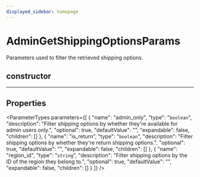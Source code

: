 ```yaml
---
displayed_sidebar: homepage
---
```



# AdminGetShippingOptionsParams

Parameters used to filter the retrieved shipping options.

## constructor

___

## Properties

<ParameterTypes parameters={[
  {
    "name": "admin_only",
    "type": "`boolean`",
    "description": "Filter shipping options by whether they're available for admin users only.",
    "optional": true,
    "defaultValue": "",
    "expandable": false,
    "children": []
  },
  {
    "name": "is_return",
    "type": "`boolean`",
    "description": "Filter shipping options by whether they're return shipping options.",
    "optional": true,
    "defaultValue": "",
    "expandable": false,
    "children": []
  },
  {
    "name": "region_id",
    "type": "`string`",
    "description": "Filter shipping options by the ID of the region they belong to.",
    "optional": true,
    "defaultValue": "",
    "expandable": false,
    "children": []
  }
]} />
